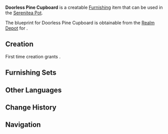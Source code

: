 {{Furnishing Infobox
|id             = 374302
|image          = Item Doorless Pine Cupboard.png
|category       = Outdoor Furnishing
|subcategory    = Table
|rarity         = 2
|adeptal_energy = 30
|load           = 35
|reduced_load   = 24
|description    = A simply-made pine cupboard. It has no doors or storage compartments, but it can still store enough things to be considered useful.
|blueprint      = [[Realm Depot]]
}}
'''Doorless Pine Cupboard''' is a creatable [[Furnishing]] item that can be used in the [[Serenitea Pot]].

The blueprint for Doorless Pine Cupboard is obtainable from the [[Realm Depot]] for {{Item|Realm Currency|24|x=80}}.

==Creation==
First time creation grants {{Item|Trust|24|x=30}}.
{{Recipe
|type = Creation
|time = 12h
|Pine Wood = 6
|Fabric = 2
|sort = Pine Wood,Fabric
}}

==Furnishing Sets==
{{Craft Usage}}

==Other Languages==
{{Other Languages
|en      = Doorless Pine Cupboard
|zhs     = 开放式松木橱柜
|zhs_rm  = Kāifàngshì Sōngmù Chúguì
|zht     = 開放式松木櫥櫃
|zht_rm  = Kāifàngshì Sōngmù Chúguì
|zh_tl   = Open-Style Pine Cupboard
|ja      = 松の開放式棚
|ja_rm   = Matsu no Kaihou-shiki Tana
|ja_tl   = Open-Style Pine Shelf
|ko      = 오픈형 소나무 주방 조리대
|ko_rm   = 
|ko_tl   = 
|es      = Armario de pino sin puertas
|es_tl   = Doorless Pine Closet
|fr      = Comptoir en pin
|fr_tl   = Pine Counter
|ru      = Открытый сосновый шкаф
|ru_tl   = 
|th      = ตู้ไม้สนแบบเปิดโล่ง
|th_rm   = 
|th_tl   = 
|vi      = Tủ Bếp Gỗ Thông
|vi_tl   = 
|de      = Türloser Kiefernschrank
|de_tl   = Doorless Pine Cupboard
|id      = Rak Cangkir Terbuka dari Kayu Pinus
|id_tl   = Doorless Cupboard made of Pine Wood
|pt      = Armário de Pinheiro Sem Portas
|pt_tl   = 
}}

==Change History==
{{Change History|1.5}}

==Navigation==
{{Furnishing Navbox/Exterior|Outdoor Furnishing}}